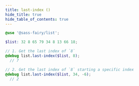 ```yaml
---
title: last-index ()
hide_title: true
hide_table_of_contents: true
---
```


<DocPage fieldName="last-index" fieldType="function" spec={Spec} />

```scss
@use '@sass-fairy/list';

$list: 32 8 65 79 34 8 13 66 18;

// 1. Get the last index of `8`
@debug list.last-index($list, 8);
  // 7

// 2. Get the last index of `8` starting a specific index
@debug list.last-index($list, 34, -6);
  // 2
```
